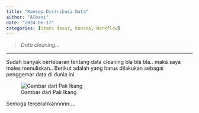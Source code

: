 ```yaml
---
title: "Konsep Distribusi Data"
author: "Albani"
date: "2024-06-17"
categories: [Stats dasar, Konsep, Workflow]
---
```

> *Data cleaning...*

-------

Sudah banyak bertebaran tentang data cleaning bla bla bla.. maka saya males menuliskan.. Berikut adalah yang harus dilakukan sebagai penggemar data di dunia ini.

![Gambar dari Pak Ikang](01.2 cleaning.png)

Semoga tercerahkannnnn....